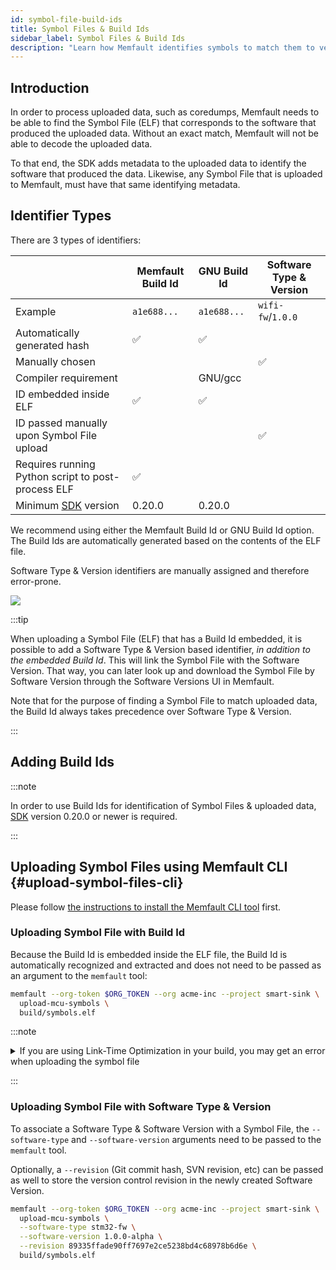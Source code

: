 ```yaml
---
id: symbol-file-build-ids
title: Symbol Files & Build Ids
sidebar_label: Symbol Files & Build Ids
description: "Learn how Memfault identifies symbols to match them to versions."
---
```



## Introduction

In order to process uploaded data, such as coredumps, Memfault needs to be able
to find the Symbol File (ELF) that corresponds to the software that produced the
uploaded data. Without an exact match, Memfault will not be able to decode the
uploaded data.

To that end, the SDK adds metadata to the uploaded data to identify the software
that produced the data. Likewise, any Symbol File that is uploaded to Memfault,
must have that same identifying metadata.

## Identifier Types

There are 3 types of identifiers:

|                                                                          | Memfault Build Id | GNU Build Id | Software Type & Version |
| ------------------------------------------------------------------------ | ----------------- | ------------ | ----------------------- |
| Example                                                                  | `a1e688...`       | `a1e688...`  | `wifi-fw`/`1.0.0`       |
| Automatically generated hash                                             | ✅                | ✅           |
| Manually chosen                                                          |                   |              | ✅                      |
| Compiler requirement                                                     |                   | GNU/gcc      |                         |
| ID embedded inside ELF                                                   | ✅                | ✅           |
| ID passed manually upon Symbol File upload                               |                   |              | ✅                      |
| Requires running Python script to post-process ELF                       | ✅                |              |
| Minimum [SDK](https://github.com/memfault/memfault-firmware-sdk) version | 0.20.0            | 0.20.0       |                         |

We recommend using either the Memfault Build Id or GNU Build Id option. The
Build Ids are automatically generated based on the contents of the ELF file.

Software Type & Version identifiers are manually assigned and therefore
error-prone.

![](/img/docs/mcu/build-id-symbol-file.excalidraw.png)

:::tip

When uploading a Symbol File (ELF) that has a Build Id embedded, it is possible
to add a Software Type & Version based identifier, _in addition to the embedded
Build Id_. This will link the Symbol File with the Software Version. That way,
you can later look up and download the Symbol File by Software Version through
the Software Versions UI in Memfault.

Note that for the purpose of finding a Symbol File to match uploaded data, the
Build Id always takes precedence over Software Type & Version.

:::

## Adding Build Ids

:::note

In order to use Build Ids for identification of Symbol Files & uploaded data,
[SDK](https://github.com/memfault/memfault-firmware-sdk) version 0.20.0 or newer
is required.

:::

<AddBuildId />

## Uploading Symbol Files using Memfault CLI {#upload-symbol-files-cli}

Please follow
[the instructions to install the Memfault CLI tool](/docs/ci/install-memfault-cli)
first.

### Uploading Symbol File with Build Id

Because the Build Id is embedded inside the ELF file, the Build Id is
automatically recognized and extracted and does not need to be passed as an
argument to the `memfault` tool:

```bash
memfault --org-token $ORG_TOKEN --org acme-inc --project smart-sink \
  upload-mcu-symbols \
  build/symbols.elf
```

:::note

<details>
  <summary>If you are using Link-Time Optimization in your build, you may get an
error when uploading the symbol file</summary>

Using
[link-time optimization (`-flto`)](https://interrupt.memfault.com/blog/best-and-worst-gcc-clang-compiler-flags#-flto)
can cause the symbol upload to fail:

```plaintext
ERROR: main-with-lto.elf: Build Id missing. Specify --software-version and
--software-type options or add a Build Id (see https://mflt.io/symbol-file-build-ids)
Usage: memfault upload-mcu-symbols [OPTIONS] PATH

Error: Upload failed!
```

`-flto` can inline the contents of the build id variable, removing the symbol
from the executable. To work around this, add this flag to the linker args:

`-Wl,--require-defined=g_memfault_build_id`

</details>

:::

### Uploading Symbol File with Software Type & Version

To associate a Software Type & Software Version with a Symbol File, the
`--software-type` and `--software-version` arguments need to be passed to the
`memfault` tool.

Optionally, a `--revision` (Git commit hash, SVN revision, etc) can be passed as
well to store the version control revision in the newly created Software
Version.

```bash
memfault --org-token $ORG_TOKEN --org acme-inc --project smart-sink \
  upload-mcu-symbols \
  --software-type stm32-fw \
  --software-version 1.0.0-alpha \
  --revision 89335ffade90ff7697e2ce5238bd4c68978b6d6e \
  build/symbols.elf
```
